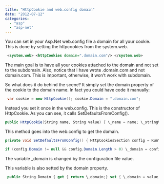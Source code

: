 ```yaml
---
title: "HttpCookie and web.config domain"
date: "2012-07-12"
categories: 
  - "asp"
  - "asp-net"
---
```


You can set in your Asp.Net web.config file a domain for all your cookie. This is done by setting the httpcookies from the system.web.


```xml
 <system.web> <httpCookies domain=".domain.com"/> </system.web> 
```


The main goal is to have all your cookies attached to the domain and not set to the subdomain. Also, notice that I have wrote .domain.com and not domain.com. This is important, otherwise, it won't work with subdomain.

So what does it do behind the scene? It simply set the domain property of the cookie to the domain name. In fact you could have code it manually:


```csharp
 var cookie = new HttpCookie(); cookie.Domain = ".domain.com"; 
```

Instead you set it once in the web.config. This is the constructor of HttpCookie. As you can see, it calls SetDefaultsFromConfig().

```csharp
public HttpCookie(String name, String value) { \_name = name; \_stringValue = value; SetDefaultsFromConfig(); \_changed = true; } 
```

This method goes into the web.config to get the domain. 
```csharp
private void SetDefaultsFromConfig() { HttpCookiesSection config = RuntimeConfig.GetConfig().HttpCookies; \_secure = config.RequireSSL; \_httpOnly = config.HttpOnlyCookies;

if (config.Domain != null && config.Domain.Length > 0) \_domain = config.Domain; } 
```

The variable \_domain is changed by the configuration file value.

This variable is also setted by the domain property.


```csharp
 public String Domain { get { return \_domain;} set { \_domain = value; \_changed = true; } } 
```
